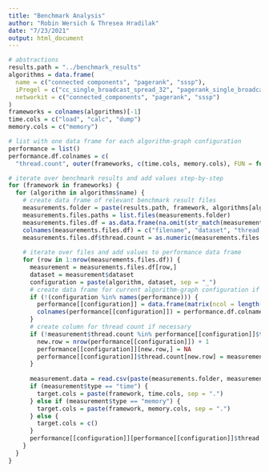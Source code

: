 ```yaml
---
title: "Benchmark Analysis"
author: "Robin Wersich & Thresea Hradilak"
date: "7/23/2021"
output: html_document
---
```


```r
# abstractions
results.path = "../benchmark_results"
algorithms = data.frame(
  name = c("connected components", "pagerank", "sssp"),
  iPregel = c("cc_single_broadcast_spread_32", "pagerank_single_broadcast_32", "sssp_single_broadcast_spread_32"),
  networkit = c("connected_components", "pagerank", "sssp")
)
frameworks = colnames(algorithms)[-1]
time.cols = c("load", "calc", "dump")
memory.cols = c("memory")

# list with one data frame for each algorithm-graph configuration
performance = list()
performance.df.colnames = c(
  "thread.count", outer(frameworks, c(time.cols, memory.cols), FUN = function(a, b) paste(a, b, sep = ".")))

# iterate over benchmark results and add values step-by-step
for (framework in frameworks) {
  for (algorithm in algorithms$name) {
    # create data frame of relevant benchmark result files
    measurements.folder = paste(results.path, framework, algorithms[algorithms$name == algorithm, framework], sep = "/")
    measurements.files.paths = list.files(measurements.folder)
    measurements.files.df = as.data.frame(na.omit(str_match(measurements.files.paths, "^([\\w-]+)_(\\d+)_(\\w+).txt$")))
    colnames(measurements.files.df) = c("filename", "dataset", "thread.count", "type")
    measurements.files.df$thread.count = as.numeric(measurements.files.df$thread.count)
    
    # iterate over files and add values to performance data frame
    for (row in 1:nrow(measurements.files.df)) {
      measurement = measurements.files.df[row,]
      dataset = measurement$dataset
      configuration = paste(algorithm, dataset, sep = "_")
      # create data frame for current algorithm-graph configuration if necessary
      if (!(configuration %in% names(performance))) {
        performance[[configuration]] = data.frame(matrix(ncol = length(performance.df.colnames), nrow = 0))
        colnames(performance[[configuration]]) = performance.df.colnames
      }
      # create column for thread count if necessary
      if (!measurement$thread.count %in% performance[[configuration]]$thread.count) {
        new.row = nrow(performance[[configuration]]) + 1
        performance[[configuration]][new.row,] = NA
        performance[[configuration]]$thread.count[new.row] = measurement$thread.count
      }
      
      measurement.data = read.csv(paste(measurements.folder, measurement$filename, sep = "/"), header = FALSE, sep = "\t")
      if (measurement$type == "time") {
        target.cols = paste(framework, time.cols, sep = ".")
      } else if (measurement$type == "memory") {
        target.cols = paste(framework, memory.cols, sep = ".")
      } else {
        target.cols = c()
      }
      performance[[configuration]][performance[[configuration]]$thread.count == measurement$thread.count, target.cols] = colMeans(measurement.data)
    }
  }
}
```

